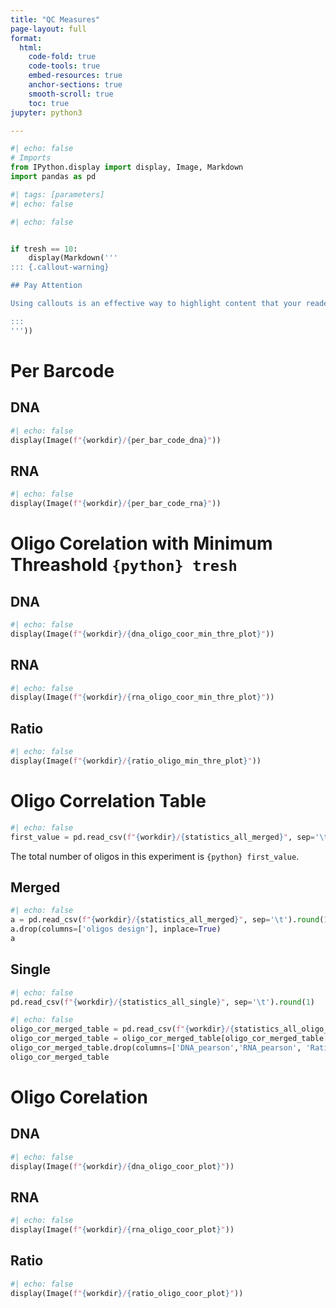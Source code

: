 ```yaml
---
title: "QC Measures"
page-layout: full
format:
  html:
    code-fold: true
    code-tools: true
    embed-resources: true
    anchor-sections: true
    smooth-scroll: true
    toc: true
jupyter: python3

---
```




```python
#| echo: false
# Imports
from IPython.display import display, Image, Markdown
import pandas as pd
```

```python
#| tags: [parameters]
#| echo: false
```


```python
#| echo: false


if tresh == 10:
    display(Markdown('''
::: {.callout-warning}

## Pay Attention

Using callouts is an effective way to highlight content that your reader should give special consideration or attention.

:::
'''))

```


# Per Barcode 
## DNA
```python
#| echo: false
display(Image(f"{workdir}/{per_bar_code_dna}")) 
```

## RNA
```python
#| echo: false
display(Image(f"{workdir}/{per_bar_code_rna}")) 
```

# Oligo Corelation with Minimum Threashold `{python} tresh`
## DNA
```python
#| echo: false
display(Image(f"{workdir}/{dna_oligo_coor_min_thre_plot}"))
```

## RNA
```python
#| echo: false
display(Image(f"{workdir}/{rna_oligo_coor_min_thre_plot}"))
```

## Ratio
```python
#| echo: false
display(Image(f"{workdir}/{ratio_oligo_min_thre_plot}"))
```


# Oligo Correlation Table
```python
#| echo: false
first_value = pd.read_csv(f"{workdir}/{statistics_all_merged}", sep='\t')['oligos design'].iloc[0]
```
The total number of oligos in this experiment is `{python} first_value`.


## Merged
```python
#| echo: false
a = pd.read_csv(f"{workdir}/{statistics_all_merged}", sep='\t').round(1)
a.drop(columns=['oligos design'], inplace=True)
a
```

## Single
```python
#| echo: false
pd.read_csv(f"{workdir}/{statistics_all_single}", sep='\t').round(1)
```

```python
#| echo: false
oligo_cor_merged_table = pd.read_csv(f"{workdir}/{statistics_all_oligo_cor_merged}", sep='\t').round(1)
oligo_cor_merged_table = oligo_cor_merged_table[oligo_cor_merged_table[oligo_cor_merged_table.columns[-1]] == True]
oligo_cor_merged_table.drop(columns=['DNA_pearson','RNA_pearson', 'Ratio_pearson'], inplace=True)
oligo_cor_merged_table
```



# Oligo Corelation
## DNA
```python
#| echo: false
display(Image(f"{workdir}/{dna_oligo_coor_plot}"))
```

## RNA
```python
#| echo: false
display(Image(f"{workdir}/{rna_oligo_coor_plot}"))
```

## Ratio
```python
#| echo: false
display(Image(f"{workdir}/{ratio_oligo_coor_plot}"))
```

